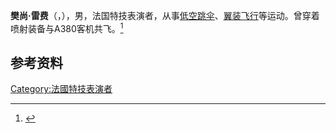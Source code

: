 '''樊尚·雷费'''（{{lang-fr|Vincent Reffet}}，{{bd|1984年|9月15日|2020年|11月17日|catIdx=Reffet}}），男，法国特技表演者，从事[[低空跳伞|低空跳伞]]、[[翼装飞行|翼装飞行]]等运动。曾穿着喷射装备与A380客机共飞。<ref>{{Cite news|title=Vincent Reffet: French 'Jetman' dies in training accident|url=https://www.bbc.com/news/world-europe-54982634|newspaper=BBC News|date=2020-11-18|accessdate=2020-11-20|language=en-GB|archive-date=2021-03-02|archive-url=https://web.archive.org/web/20210302134253/https://www.bbc.com/news/world-europe-54982634|dead-url=no}}</ref>

== 参考资料 ==
{{reflist}}

{{法国人物小作品}}

{{Authority control}}
{{DEFAULTSORT:Reffet, Vincent}}

[[Category:法國特技表演者|Category:法國特技表演者]]